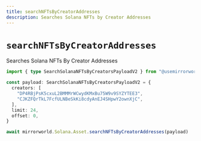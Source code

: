 ```yaml
---
title: searchNFTsByCreatorAddresses
description: Searches Solana NFTs by Creator Addresses
---
```


# `searchNFTsByCreatorAddresses`

Searches Solana NFTs By Creator Addresses

```ts
import { type SearchSolanaNFTsByCreatorsPayloadV2 } from "@usemirrorworld/web3.js"

const payload: SearchSolanaNFTsByCreatorsPayloadV2 = {
  creators: [
    "DP4RBjPsK5cxuL2BMMMrWCwydKMxBu75W9v9SYZYTEE3",
    "CJKZFQrTkL7FcfULNBeSkKi8cdyAnEJ4SHpwY2ownXjC",
  ],
  limit: 24,
  offset: 0,
}

await mirrorworld.Solana.Asset.searchNFTsByCreatorAddresses(payload)
```
